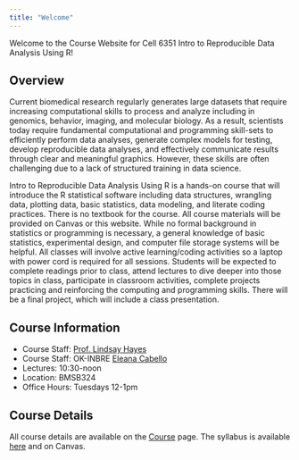 ```yaml
---
title: "Welcome"
---
```


Welcome to the Course Website for Cell 6351 Intro to Reproducible Data Analysis Using R!

## Overview 

Current biomedical research regularly generates large datasets that require increasing computational skills to process and analyze including in genomics, behavior, imaging, and molecular biology. As a result, scientists today require fundamental computational and programming skill-sets to efficiently perform data analyses, generate complex models for testing, develop reproducible data analyses, and effectively communicate results through clear and meaningful graphics. However, these skills are often challenging due to a lack of structured training in data science. 

Intro to Reproducible Data Analysis Using R is a hands-on course that will introduce the R statistical software including data structures, wrangling data, plotting data, basic statistics, data modeling, and literate coding practices. There is no textbook for the course. All course materials will be provided on Canvas or this website. While no formal background in statistics or programming is necessary, a general knowledge of basic statistics, experimental design, and computer file storage systems will be helpful. All classes will involve active learning/coding activities so a laptop with power cord is required for all sessions. Students will be expected to complete readings prior to class, attend lectures to dive deeper into those topics in class, participate in classroom activities, complete projects practicing and reinforcing the computing and programming skills. There will be a final project, which will include a class presentation. 

## Course Information

- Course Staff: [Prof. Lindsay Hayes](https://lindsaynhayes.github.io)
- Course Staff: OK-INBRE [Eleana Cabello](https://okinbre.ouhsc.edu)
- Lectures: 10:30-noon
- Location: BMSB324
- Office Hours: Tuesdays 12-1pm

## Course Details

All course details are available on the [Course](lectures.qmd) page. The syllabus is available [here](syllabus.qmd) and on Canvas.